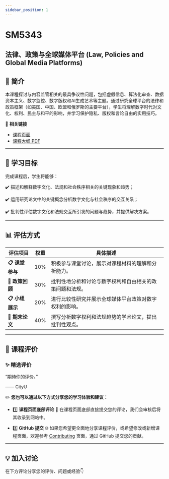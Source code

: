 ```yaml
---
sidebar_position: 1
---
```


# SM5343
## 法律、政策与全球媒体平台 (Law, Policies and Global Media Platforms)

## **📘 简介**
本课程探讨与内容监管相关的最具争议性问题，包括虚假信息、算法化审查、数据资本主义、数字监控、数字版权和AI生成艺术等主题。通过研究全球平台的法律和政策框架（如美国、中国、欧盟和俄罗斯的主要平台），学生将理解数字时代对文化、权利、民主与和平的影响，并学习保护隐私、版权和言论自由的实用技巧。

🔗 **相关链接**
- [课程页面](https://www.cityu.edu.hk/catalogue/pg/202425/course/SM5343.htm)
- [课程大纲 PDF](https://www.cityu.edu.hk/catalogue/pg/202425/course/SM5343.pdf)

---

## **🎯 学习目标**

完成课程后，学生将能够：

✔️ 描述和解释数字文化、法规和社会秩序相关的关键现象和趋势；

✔️ 运用研究论文中的关键概念分析数字文化与社会秩序的交互关系；

✔️ 批判性评估数字文化和法规交互所引发的问题与趋势，并提供解决方案。

---

## **📊 评估方式**

| **评估项目**          | **权重** | **具体描述**                                                                                       |
|----------------------|---------|---------------------------------------------------------------------------------------------------|
| **📋 课堂参与**       | 10%      | 积极参与课堂讨论，展示对课程材料的理解和分析能力。                                                     |
| **📂 政策回顾**       | 30%      | 批判性地分析和讨论与数字权利和自由相关的政策问题和法规。                                                 |
| **📋 小组展示**       | 20%      | 进行比较性研究并展示全球媒体平台政策对数字权利的影响。                                                   |
| **📂 期末论文**       | 40%      | 撰写分析数字权利和法规趋势的学术论文，提出批判性观点。                                                   |

---

## **💬 课程评价**

### ✨ **精选评价**
<div className={commentStyles.commentBox}>
    <p className={commentStyles.commentText}>
        “期待你的评价。”
    </p>
    <p className={commentStyles.commentAuthor}>—— CityU</p>
</div>

✏️ **您也可以通过以下方式分享您的学习体验和建议：**

- 1️⃣ **课程页面底部评论**
💬 在课程页面底部直接提交您的评论，我们会审核后将其收录到网站中。

- 2️⃣ **GitHub 提交**
🌐 如果您希望更全面地分享课程评价，或希望修改或新增课程页面，欢迎参考 [Contributing](/contributing) 页面，通过 GitHub 提交您的贡献。

---

## **💡 加入讨论**

在下方评论分享您的评价、问题或经验👇
<Utterances />